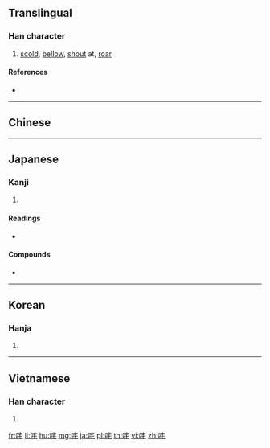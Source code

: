 {{character info/new}}
{{also|吒}}
==Translingual==

===Han character===
{{Han char|rn=30|rad=口|as=06|sn=9|four=|canj=RJHP|ids=⿰口宅}}

# [[scold]], [[bellow]], [[shout]] at, [[roar]]

====References====
* {{Han ref|kx=0186.060|dkj=03533|dj=0405.280|hdz=10623.020|uh=54A4|ud=21668}}

----

==Chinese==
{{zh-see|吒|v}}

----

==Japanese==

===Kanji===
{{ja-kanji|grade=uc|rs=口06}}

# {{defn|lang=ja|sort=口06}}

====Readings====
* {{ja-readings|on=[[た]] (ta), [[と]] (to)|kun=[[しかる]] (shikaru)}}

====Compounds====
* {{ja-r|叱咤|しった}}

----

==Korean==

===Hanja===
{{ko-hanja|hangeul=타|rv=ta|mr=t'a}}

# {{defn|lang=ko|sort=口06}}

----

==Vietnamese==

===Han character===
{{vi-hantu|[[sá]], [[trá]]|rs=口06}}

# {{defn|lang=vi|sort=口06}}

[[fr:咤]]
[[li:咤]]
[[hu:咤]]
[[mg:咤]]
[[ja:咤]]
[[pl:咤]]
[[th:咤]]
[[vi:咤]]
[[zh:咤]]